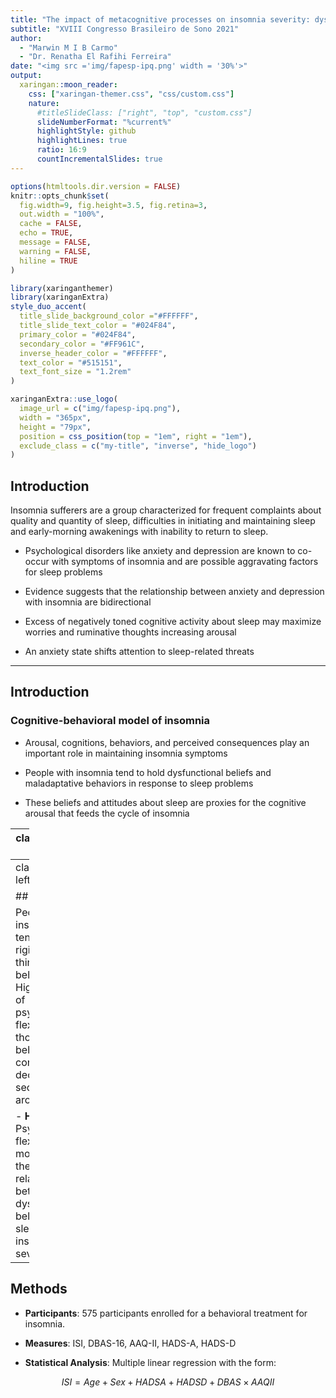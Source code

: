 ```yaml
---
title: "The impact of metacognitive processes on insomnia severity: dysfunctional beliefs about sleep interaction with psychological flexibility"
subtitle: "XVIII Congresso Brasileiro de Sono 2021"
author: 
  - "Marwin M I B Carmo"
  - "Dr. Renatha El Rafihi Ferreira"
date: "<img src ='img/fapesp-ipq.png' width = '30%'>"
output:
  xaringan::moon_reader:
    css: ["xaringan-themer.css", "css/custom.css"]
    nature:
      #titleSlideClass: ["right", "top", "custom.css"]
      slideNumberFormat: "%current%"
      highlightStyle: github
      highlightLines: true
      ratio: 16:9
      countIncrementalSlides: true
---
```


```r
options(htmltools.dir.version = FALSE)
knitr::opts_chunk$set(
  fig.width=9, fig.height=3.5, fig.retina=3,
  out.width = "100%",
  cache = FALSE,
  echo = TRUE,
  message = FALSE, 
  warning = FALSE,
  hiline = TRUE
)
```

```r
library(xaringanthemer)
library(xaringanExtra)
style_duo_accent(
  title_slide_background_color ="#FFFFFF",
  title_slide_text_color = "#024F84",
  primary_color = "#024F84",
  secondary_color = "#FF961C",
  inverse_header_color = "#FFFFFF",
  text_color = "#515151",
  text_font_size = "1.2rem"
)
```

```r
xaringanExtra::use_logo(
  image_url = c("img/fapesp-ipq.png"),
  width = "365px",
  height = "79px",
  position = css_position(top = "1em", right = "1em"),
  exclude_class = c("my-title", "inverse", "hide_logo")
)
```

## Introduction

Insomnia sufferers are a group characterized for frequent complaints about quality and quantity of sleep, difficulties in initiating and maintaining sleep and early-morning awakenings with inability to return to sleep.

- Psychological disorders like anxiety and depression are known to co-occur with symptoms of insomnia and are possible aggravating factors for sleep problems

- Evidence suggests that the relationship between anxiety and depression with insomnia are bidirectional

- Excess of negatively toned cognitive activity about sleep may maximize worries and ruminative thoughts increasing arousal

- An anxiety state shifts attention to sleep-related threats

---

## Introduction
### Cognitive-behavioral model of insomnia

- Arousal, cognitions, behaviors, and perceived consequences play an important role in maintaining insomnia symptoms

- People with insomnia tend to hold dysfunctional beliefs and maladaptative behaviors in response to sleep problems

- These beliefs and attitudes about sleep are proxies for the cognitive arousal that feeds the cycle of insomnia

---
class: center, middle

```r
knitr::include_graphics("img/ong-model.jpg")
```

---
class: middle, left

## Hypotesis

People with insomnia tend to be rigid in their thinking and behaviors. Higher levels of psychological flexibility in thoughts and behaviors contributes to decreases in secondary arousal. 

- <b>Hypotesis</b>: Psychological flexibility moderates the relationship  between dysfunctional beliefs about sleep and insomnia severity.

---

## Methods

- **Participants**: 575 participants enrolled for a behavioral treatment for insomnia.

- **Measures**: ISI, DBAS-16, AAQ-II, HADS-A, HADS-D

- **Statistical Analysis**: Multiple linear regression with the form:

$$ 
ISI = Age + Sex + HADSA + HADSD + DBAS\times AAQII 
$$
